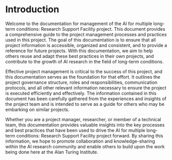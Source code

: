 # Introduction

Welcome to the documentation for management of the AI for multiple long-term conditions: Research Support Facility project. This document provides a comprehensive guide to the project management processes and practices used in this project. The goal of this documentation is to ensure that all project information is accessible, organized and consistent, and to provide a reference for future projects. With this documentation, we aim to help others reuse and adapt these best practices in their own projects, and contribute to the growth of AI research in the field of long-term conditions.

Effective project management is critical to the success of this project, and this documentation serves as the foundation for that effort. It outlines the project governance structure, roles and responsibilities, communication protocols, and all other relevant information necessary to ensure the project is executed efficiently and effectively. The information contained in this document has been carefully gathered from the experiences and insights of the project team and is intended to serve as a guide for others who may be embarking on similar projects.

Whether you are a project manager, researcher, or member of a technical team, this documentation provides valuable insights into the key processes and best practices that have been used to drive the AI for multiple long-term conditions: Research Support Facility project forward. By sharing this information, we hope to promote collaboration and knowledge-sharing within the AI research community and enable others to build upon the work being done here at the Alan Turing Institute.
